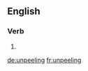 ==English==

===Verb===
{{head|en|present participle}}

# {{present participle of|unpeel|lang=en}}

[[de:unpeeling]]
[[fr:unpeeling]]